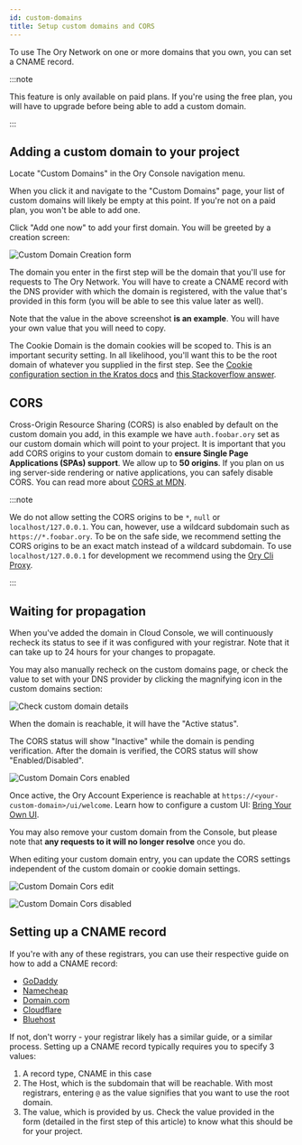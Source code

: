 ```yaml
---
id: custom-domains
title: Setup custom domains and CORS
---
```


To use The Ory Network on one or more domains that you own, you can set a CNAME record.

:::note

This feature is only available on paid plans. If you're using the free plan, you will have to upgrade before being able to add a
custom domain.

:::

## Adding a custom domain to your project

Locate "Custom Domains" in the Ory Console navigation menu.

When you click it and navigate to the "Custom Domains" page, your list of custom domains will likely be empty at this point. If
you're not on a paid plan, you won't be able to add one.

Click "Add one now" to add your first domain. You will be greeted by a creation screen:

![Custom Domain Creation form](./_static/custom-domains/cname-create.png)

The domain you enter in the first step will be the domain that you'll use for requests to The Ory Network. You will have to create
a CNAME record with the DNS provider with which the domain is registered, with the value that's provided in this form (you will be
able to see this value later as well).

Note that the value in the above screenshot **is an example**. You will have your own value that you will need to copy.

The Cookie Domain is the domain cookies will be scoped to. This is an important security setting. In all likelihood, you'll want
this to be the root domain of whatever you supplied in the first step. See the
[Cookie configuration section in the Kratos docs](https://www.ory.sh/kratos/docs/guides/configuring-cookies/) and
[this Stackoverflow answer](https://stackoverflow.com/a/23086139).

## CORS

Cross-Origin Resource Sharing (CORS) is also enabled by default on the custom domain you add, in this example we have
`auth.foobar.ory` set as our custom domain which will point to your project. It is important that you add CORS origins to your
custom domain to **ensure Single Page Applications (SPAs) support**. We allow up to **50 origins**. If you plan on us ing
server-side rendering or native applications, you can safely disable CORS. You can read more about
[CORS at MDN](https://developer.mozilla.org/en-US/docs/Web/HTTP/CORS).

:::note

We do not allow setting the CORS origins to be `*`, `null` or `localhost/127.0.0.1`. You can, however, use a wildcard subdomain
such as `https://*.foobar.ory`. To be on the safe side, we recommend setting the CORS origins to be an exact match instead of a
wildcard subdomain. To use `localhost/127.0.0.1` for development we recommend using the
[Ory Cli Proxy](./cli/20_proxy-and-tunnel.mdx).

:::

## Waiting for propagation

When you've added the domain in Cloud Console, we will continuously recheck its status to see if it was configured with your
registrar. Note that it can take up to 24 hours for your changes to propagate.

You may also manually recheck on the custom domains page, or check the value to set with your DNS provider by clicking the
magnifying icon in the custom domains section:

![Check custom domain details](./_static/custom-domains/cname-cors-check.png)

When the domain is reachable, it will have the "Active status".

The CORS status will show "Inactive" while the domain is pending verification. After the domain is verified, the CORS status will
show "Enabled/Disabled".

![Custom Domain Cors enabled](./_static/custom-domains/cname-cors-enabled.png)

Once active, the Ory Account Experience is reachable at `https://<your-custom-domain>/ui/welcome`. Learn how to configure a custom
UI: [Bring Your Own UI](bring-your-user-interface.mdx).

You may also remove your custom domain from the Console, but please note that **any requests to it will no longer resolve** once
you do.

When editing your custom domain entry, you can update the CORS settings independent of the custom domain or cookie domain
settings.

![Custom Domain Cors edit](./_static/custom-domains/cname-cors-edit.png)

![Custom Domain Cors disabled](./_static/custom-domains/cname-cors-disabled.png)

## Setting up a CNAME record

If you're with any of these registrars, you can use their respective guide on how to add a CNAME record:

- [GoDaddy](https://www.godaddy.com/help/add-a-cname-record-19236)
- [Namecheap](https://www.namecheap.com/support/knowledgebase/article.aspx/9646/2237/how-to-create-a-cname-record-for-your-domain/)
- [Domain.com](https://www.domain.com/help/article/dns-management-how-to-update-cname-aliases)
- [Cloudflare](https://support.cloudflare.com/hc/en-us/articles/360019093151-Managing-DNS-records-in-Cloudflare)
- [Bluehost](https://my.bluehost.com/hosting/help/resource/714)

If not, don't worry - your registrar likely has a similar guide, or a similar process. Setting up a CNAME record typically
requires you to specify 3 values:

1. A record type, CNAME in this case
2. The Host, which is the subdomain that will be reachable. With most registrars, entering `@` as the value signifies that you
   want to use the root domain.
3. The value, which is provided by us. Check the value provided in the form (detailed in the first step of this article) to know
   what this should be for your project.
